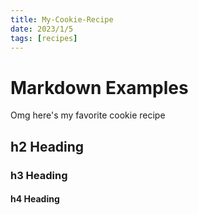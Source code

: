 ```yaml
---
title: My-Cookie-Recipe
date: 2023/1/5
tags: [recipes]
---
```

# Markdown Examples

Omg here's my favorite cookie recipe

## h2 Heading

### h3 Heading

#### h4 Heading